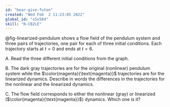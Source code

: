 ```yaml
---
id: "bear-give-futon"
created: "Wed Feb  2 11:23:05 2022"
global_id: "s5x504"
skill: "N-CB2LE"
---
```


@fig-linearized-pendulum shows a flow field of the pendulum system and three pairs of trajectories, one pair for each of three initial conditions. Each trajectory starts at $t=0$ and ends at $t=6$. 

A. Read the three different initial conditions from the graph.

B. The dark gray trajectories are for the original (nonlinear) pendulum system while the $\color{magenta}{\text{magenta}}$ trajectories are for the linearized dynamics. Describe in words the differences in the trajectories for the nonlinear and the linearized dynamics.

C. The flow field corresponds to either the nonlinear (gray) or linearized  ($\color{magenta}{\text{magenta}}$) dynamics. Which one is it?

